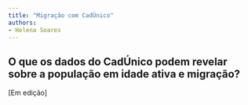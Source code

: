 ```yaml
---
title: "Migração com CadÚnico"
authors: 
- Helena Soares
---
```


## O que os dados do CadÚnico podem revelar sobre a população em idade ativa e migração?

\[Em edição\]
